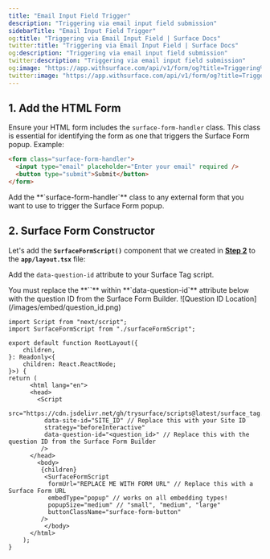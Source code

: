 ```yaml
---
title: "Email Input Field Trigger"
description: "Triggering via email input field submission"
sidebarTitle: "Email Input Field Trigger"
og:title: "Triggering via Email Input Field | Surface Docs"
twitter:title: "Triggering via Email Input Field | Surface Docs"
og:description: "Triggering via email input field submission"
twitter:description: "Triggering via email input field submission"
og:image: "https://app.withsurface.com/api/v1/form/og?title=Triggering%20via%20Email%20Input%20Field"
twitter:image: "https://app.withsurface.com/api/v1/form/og?title=Triggering%20via%20Email%20Input%20Field"
---
```


## 1. Add the HTML Form

Ensure your HTML form includes the `surface-form-handler` class. This class is essential for identifying the form as one that triggers the Surface Form popup. Example:

```html
<form class="surface-form-handler">
  <input type="email" placeholder="Enter your email" required />
  <button type="submit">Submit</button>
</form>
```

<Note>
Add the **`surface-form-handler`** class to any external form that you want to use to trigger the Surface Form popup.
</Note>

## 2. Surface Form Constructor

Let's add the **`SurfaceFormScript()`** component that we created in [**Step 2**](/guides/embedding/next/app-router/component) to the **`app/layout.tsx`** file:

Add the `data-question-id` attribute to your Surface Tag script.

<Note>
You must replace the **`<question_id>`** within **`data-question-id`** attribute below with the question ID from the Surface Form Builder.
</Note>

<Frame>
![Question ID Location](/images/embed/question_id.png)
</Frame>

```tsx
import Script from "next/script";
import SurfaceFormScript from "./surfaceFormScript";

export default function RootLayout({
	children,
}: Readonly<{
	children: React.ReactNode;
}>) {
return (
	  <html lang="en">
	  <head>
        <Script
          src="https://cdn.jsdelivr.net/gh/trysurface/scripts@latest/surface_tag.min.js"
          data-site-id="SITE_ID" // Replace this with your Site ID
          strategy="beforeInteractive"
          data-question-id="<question_id>" // Replace this with the question ID from the Surface Form Builder
         />
      </head>
		<body>
		 {children}
		  <SurfaceFormScript
           formUrl="REPLACE ME WITH FORM URL" // Replace this with a Surface Form URL
           embedType="popup" // works on all embedding types!
           popupSize="medium" // "small", "medium", "large"
           buttonClassName="surface-form-button"
         />
		  </body>
	  </html>
	);
}
```

